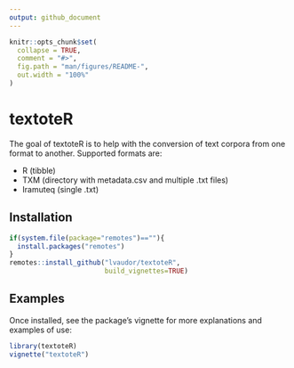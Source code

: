 ```yaml
---
output: github_document
---
```


<!-- README.md is generated from README.Rmd. Please edit that file -->

```r
knitr::opts_chunk$set(
  collapse = TRUE,
  comment = "#>",
  fig.path = "man/figures/README-",
  out.width = "100%"
)
```

# textoteR

<!-- badges: start -->
<!-- badges: end -->

The goal of textoteR is to help with the conversion of text corpora from one format to another. Supported formats are:

- R (tibble)
- TXM (directory with metadata.csv and multiple .txt files)
- Iramuteq (single .txt)


## Installation

```r
if(system.file(package="remotes")==""){
  install.packages("remotes")
}
remotes::install_github("lvaudor/textoteR",
                        build_vignettes=TRUE)
```


## Examples

Once installed, see the package's vignette for more explanations and examples of use:


```r
library(textoteR)
vignette("textoteR")
```

